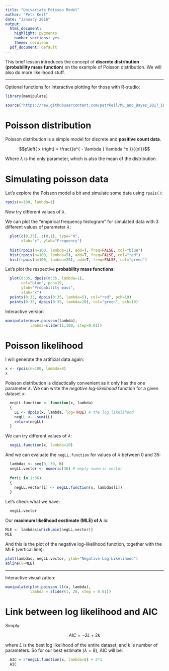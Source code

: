 ```yaml
---
title: "Univariate Poisson Model"
author: "Petr Keil"
date: "January 2016"
output:
  html_document:
    highlight: pygments
    number_sections: yes
    theme: cerulean
  pdf_document: default
---
```


This brief lesson introduces the concept of **discrete distribution** 
(**probability mass function**) on the example of Poisson distribution. We will
also do more likelihood stuff.

***

Optional functions for interactive plotting for those with R-studio:

```r
library(manipulate)

source("https://raw.githubusercontent.com/petrkeil/ML_and_Bayes_2017_iDiv/master/Univariate%20Poisson%20Model/plotting_poisson.r")

```

# Poisson distribution

Poisson distribution is a simple model for discrete and **positive count data**.

$$p\left( x \right) = \frac{{e^{ - \lambda } \lambda ^x }}{{x!}}$$

Where $\lambda$ is the only parameter, which is also the mean of the distribution. 

# Simulating poisson data

Let's explore the Poisson model a bit and simulate some data using ```rpois()```:
```r
rpois(n=100, lambda=1)
```
Now try different values of $\lambda$.


We can plot the "empirical frequency histogram" for simulated data with 3 different values of parameter $\lambda$:
```r
  plot(c(0,35), c(0,1), type="n",
       xlab="x", ylab="Frequency")
  
  hist(rpois(n=100, lambda=1), add=T, freq=FALSE, col="blue")
  hist(rpois(n=100, lambda=5), add=T, freq=FALSE, col="red")
  hist(rpois(n=100, lambda=20), add=T, freq=FALSE, col="green")
```

Let's plot the respective **probability mass functions**:
```r
  plot(0:35, dpois(0:35, lambda=1), 
       col="blue", pch=19, 
       ylab="Probability mass",
       xlab="x")
  points(0:35, dpois(0:35, lambda=5), col="red", pch=19)
  points(0:35, dpois(0:35, lambda=20), col="green", pch=19)
```

Interactive version

```r
manipulate(move.poisson(lambda),
           lambda=slider(1,100, step=0.01))
```


# Poisson likelihood

I will generate the artificial data again:
```r
x <- rpois(n=100, lambda=8)
x
```

Poisson distribution is didactically convenient as it only has the one parameter $\lambda$. We can write the *negative log-likelihood* function for a given dataset $x$:
```r
  negLL.function <- function(x, lambda)
  {
    LL <- dpois(x, lambda, log=TRUE) # the log likelihood
    negLL <- -sum(LL)
    return(negLL)
  }
```

We can try different values of $\lambda$:
```r
  negLL.function(x, lambda=10)
```

And we can evaluate the ```negLL.function``` for values of $\lambda$ between 0 and 35:
```r
  lambdas <- seq(0, 30, b)
  negLL.vector <- numeric(36) # empty numeric vector
  
  for(i in 1:36)
  {
    negLL.vector[i] <- negLL.function(x, lambdas[i])  
  }
```

Let's check what we have:
```r
  negLL.vector
```

Our **maximum likelihood exstimate (MLE) of $\lambda$** is:
```r
MLE <- lambdas[which.min(negLL.vector)] 
MLE
```

And this is the plot of the negative log-likelihood function, together with the 
MLE (vertical line):
```r
plot(lambdas, negLL.vector, ylab="Negative Log Likelihood")
abline(v=MLE)
```

***

Interactive visualization:

```r
manipulate(plot.poisson.ll(x, lambda),
           lambda = slider(1, 20, step = 0.01))
```

# Link between log likelihood and AIC

Simply:

$$AIC = -2L + 2k$$

where $L$ is the best log likelihood of the entire dataset, and $k$ is number of parameters. So for our best estimate ($\lambda = 8$), AIC will be:

```r
  AIC = 2*negLL.function(x, lambda=8) + 2*1
  AIC
```


